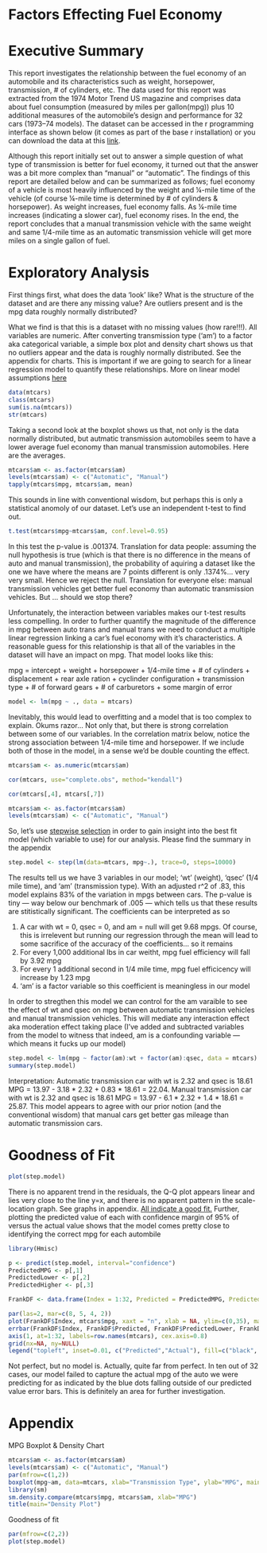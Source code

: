 Factors Effecting Fuel Economy
========================================================

# Executive Summary

This report investigates the relationship between the fuel economy of an automobile and its characteristics such as weight, horsepower, transmission, # of cylinders, etc. The data used for this report was extracted from the 1974 Motor Trend US magazine and comprises data about fuel consumption (measured by miles per gallon(mpg)) plus 10 additional measures of the automobile’s design and performance for 32 cars (1973–74 models). The dataset can be accessed in the r programming interface as shown below (it comes as part of the base r installation) or you can download the data at this [link](http://www.lsta.upmc.fr/guilloux/Bootstrap/mtcars.R).  

Although this report initially set out to answer a simple question of what type of transmission is better for fuel economy, it turned out that the answer was a bit more complex than "manual" or "automatic". The findings of this report are detailed below and can be summarized as follows; fuel economy of a vehicle is most heavily influenced by the weight and ¼-mile time of the vehicle (of course ¼-mile time is determined by # of cylinders & horsepower). As weight increases, fuel economy falls. As ¼-mile time increases (indicating a slower car), fuel economy rises. In the end, the report concludes that a manual transmission vehicle with the same weight and same 1/4-mile time as an automatic transmission vehicle will get more miles on a single gallon of fuel.
 
# Exploratory Analysis

First things first, what does the data 'look' like? What is the structure of the dataset and are there any missing value? Are outliers present and is the mpg data roughly normally distributed?

What we find is that this is a dataset with no missing values (how rare!!!). All variables are numeric. After converting transmission type ('am') to a factor aka categorical variable, a simple box plot and density chart shows us that no outliers appear and the data is roughly normally distributed. See the appendix for charts. This is important if we are going to search for a linear regression model to quantify these relationships. More on linear model assumptions [here](http://users.ecs.soton.ac.uk/jn2/teaching/interactions.pdf)

```r
data(mtcars)
class(mtcars)
sum(is.na(mtcars))
str(mtcars)
```

Taking a second look at the boxplot shows us that, not only is the data normally distributed, but autmatic transmission automobiles seem to have a lower average fuel economy than manual transmission automobiles. Here are the averages.

```r
mtcars$am <- as.factor(mtcars$am)
levels(mtcars$am) <- c("Automatic", "Manual")
tapply(mtcars$mpg, mtcars$am, mean)
```

This sounds in line with conventional wisdom, but perhaps this is only a statistical anomoly of our dataset. Let's use an independent t-test to find out.

```r
t.test(mtcars$mpg~mtcars$am, conf.level=0.95)
```

In this test the p-value is .001374. Translation for data people: assuming the null hypothesis is true (which is that there is no difference in the means of auto and manual transmission), the probability of aquiring a dataset like the one we have where the means are 7 points different is only .1374%... very very small. Hence we reject the null. Translation for everyone else: manual transmission vehicles get better fuel economy than automatic transmission vehicles. But ... should we stop there? 

Unfortunately, the interaction between variables makes our t-test results less compelling. In order to further quantify the magnitude of the difference in mpg between auto trans and manual trans we need to conduct a multiple linear regression linking a car's fuel economy with it's characteristics. A reasonable guess for this relationship is that all of the variables in the dataset will have an impact on mpg. That model looks like this:

mpg = intercept + weight + horsepower + 1/4-mile time + # of cylinders + displacement + rear axle ration + cyclinder configuration + transmission type + # of forward gears + # of carburetors + some margin of error

```r
model <- lm(mpg ~ ., data = mtcars)
```

Inevitably, this would lead to overfitting and a model that is too complex to explain. Okums razor... Not only that, but there is strong correlation between some of our variables. In the correlation matrix below, notice the strong association between 1/4-mile time and horsepower. If we include both of those in the model, in a sense we'd be double counting the effect.

```r
mtcars$am <- as.numeric(mtcars$am)
```

```r
cor(mtcars, use="complete.obs", method="kendall")
```

```r
cor(mtcars[,4], mtcars[,7])
```

```r
mtcars$am <- as.factor(mtcars$am)
levels(mtcars$am) <- c("Automatic", "Manual")
```

So, let's use [stepwise selection](http://www.stat.columbia.edu/~martin/W2024/R10.pdf) in order to gain insight into the best fit model (which variable to use) for our analysis. Please find the summary in the appendix

```r
step.model <- step(lm(data=mtcars, mpg~.), trace=0, steps=10000)
```

The results tell us we have 3 variables in our model; 'wt' (weight), 'qsec' (1/4 mile time), and 'am' (transmission type). With an adjusted r^2 of .83, this model explains 83% of the variation in mpgs between cars. The p-value is tiny --- way below our benchmark of .005 --- which tells us that these results are stitistically significant. The coefficients can be interpreted as so

1. A car with wt = 0, qsec = 0, and am = null will get 9.68 mpgs. Of course, this is irrelevent but running our regression through the mean will lead to some sacrifice of the accuracy of the coefficients... so it remains
2. For every 1,000 additional lbs in car weitht, mpg fuel efficiency will fall by 3.92 mpg
3. For every 1 additional second in 1/4 mile time, mpg fuel efficicency will increase by 1.23 mpg
4. 'am' is a factor variable so this coefficient is meaningless in our model

In order to stregthen this model we can control for the am varaible to see the effect of wt and qsec on mpg between automatic transmission vehicles and manual transmission vehicles. This will mediate any interaction effect aka moderation effect taking place (I've added and subtracted variables from the model to witness that indeed, am is a confounding variable --- which means it fucks up our model)

```r
step.model <- lm(mpg ~ factor(am):wt + factor(am):qsec, data = mtcars)
summary(step.model)
```

Interpretation: Automatic transmission car with wt is 2.32 and qsec is 18.61 MPG = 13.97 - 3.18 * 2.32 + 0.83 * 18.61 = 22.04. Manual transmission car with wt is 2.32 and qsec is 18.61 MPG = 13.97 - 6.1 * 2.32 + 1.4 * 18.61 = 25.87. This model appears to agree with our prior notion (and the conventional wisdom) that manual cars get better gas mileage than automatic transmission cars.

# Goodness of Fit

```r
plot(step.model)
```

There is no apparent trend in the residuals, the Q-Q plot appears linear and lies very close to the line y=x, and there is no apparent pattern in the scale-location graph. See graphs in appendix. [All indicate a good fit.](http://www.stat.berkeley.edu/classes/s133/Lr0.html) Further, plotting the predicted value of each with confidence margin of 95% of versus the actual value shows that the model comes pretty close to identifying the correct mpg for each autombile

```r
library(Hmisc)
```

```r
p <- predict(step.model, interval="confidence")
PredictedMPG <- p[,1]
PredictedLower <- p[,2]
PredictedHigher <- p[,3]

FrankDF <- data.frame(Index = 1:32, Predicted = PredictedMPG, PredictedLower = PredictedLower, PredictedHigher = PredictedHigher)

par(las=2, mar=c(8, 5, 4, 2))
plot(FrankDF$Index, mtcars$mpg, xaxt = "n", xlab = NA, ylim=c(0,35), main="Predicted vs. Actual MPGs", ylab="MPGs", col="blue")
errbar(FrankDF$Index, FrankDF$Predicted, FrankDF$PredictedLower, FrankDF$PredictedHigher, add=T)
axis(1, at=1:32, labels=row.names(mtcars), cex.axis=0.8)
grid(nx=NA, ny=NULL)
legend("topleft", inset=0.01, c("Predicted","Actual"), fill=c("black", "blue"))
```

Not perfect, but no model is. Actually, quite far from perfect. In ten out of 32 cases, our model failed to capture the actual mpg of the auto we were predicting for as indicated by the blue dots falling outside of our predicted value error bars. This is definitely an area for further investigation. 
 
# Appendix

MPG Boxplot & Density Chart

```r
mtcars$am <- as.factor(mtcars$am)
levels(mtcars$am) <- c("Automatic", "Manual")
par(mfrow=c(1,2))
boxplot(mpg~am, data=mtcars, xlab="Transmission Type", ylab="MPG", main="Boxplot")
library(sm)
sm.density.compare(mtcars$mpg, mtcars$am, xlab="MPG")
title(main="Density Plot")
```

Goodness of fit

```r
par(mfrow=c(2,2))
plot(step.model)
```